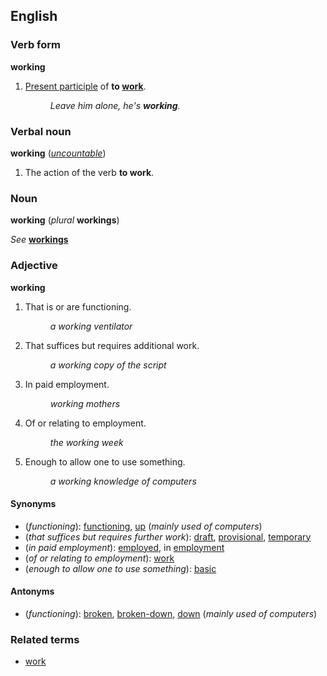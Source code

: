 ==English==
===Verb form===
'''working'''
 
#[[Present participle]] of '''to [[work]]'''.
#:''Leave him alone, he's '''working'''.''
 
===Verbal noun===
'''working''' (''[[uncountable]]'')
 
#The action of the verb '''to work'''.

===Noun===
'''working''' (''plural'' '''workings''')

''See'' '''[[workings]]'''

===Adjective===
'''working'''
 
#That is or are functioning.
#:''a working ventilator''
#That suffices but requires additional work.
#:''a working copy of the script''
#In paid employment.
#:''working mothers''
#Of or relating to employment.
#:''the working week''
#Enough to allow one to use something.
#:''a working knowledge of computers''

====Synonyms====
*(''functioning''): [[functioning]], [[up]] (''mainly used of computers'')
*(''that suffices but requires further work''): [[draft]], [[provisional]], [[temporary]]
*(''in paid employment''): [[employed]], in [[employment]]
*(''of or relating to employment''): [[work]]
*(''enough to allow one to use something''): [[basic]]

====Antonyms====
*(''functioning''): [[broken]], [[broken-down]], [[down]] (''mainly used of computers'')

===Related terms===
*[[work]]